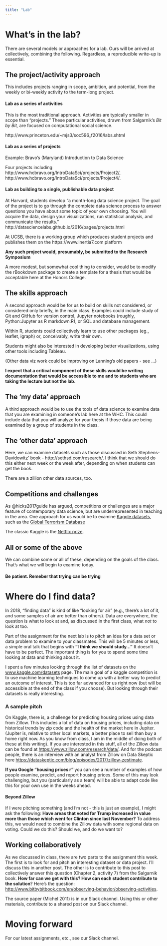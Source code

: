 ```yaml
---
title: "Lab"
---
```


# What's in the lab?

There are several models or approaches for a lab. Ours will be arrived at collectively, combining the following.  Regardless,  a reproducible write-up is essential.

## The project/activity approach

This includes projects ranging in scope, ambition, and potential, from the weekly or bi-weekly activity to the term-long project.

#### Lab as a series of activities

This is the most traditional approach. Activities are typically smaller in scope than "projects." These particular activities, drawn from Salgarnik's *Bit by Bit,* are focused on computational social science.   

http://www.princeton.edu/~mjs3/soc596_f2016/labs.shtml

#### Lab as a series of projects

Example: Bravo's (Maryland) Introduction to Data Science

Four projects including http://www.hcbravo.org/IntroDataSci/projects/Project2/, http://www.hcbravo.org/IntroDataSci/projects/Project4/.

#### Lab as building to a single, publishable data project

At Harvard, students develop "a month-long data science project. The goal of the project is to go through the complete data science process to answer questions you have about some topic of your own choosing. You will acquire the data, design your visualizations, run statistical analysis, and communicate the results." http://datasciencelabs.github.io/2016/pages/projects.html

At UCSB, there is a working group which produces student projects and publishes them on the https://www.inertia7.com platform

**Any such project would, presumably, be submitted to the Research Symposium**

A more modest, but somewhat cool thing to consider, would be to modify the rBookdown package to create a template for a thesis that would be acceptable here at the Honors College.

## The skills approach

A second approach would be for us to build on skills not considered, or considered only briefly, in the main class.  Examples could include study of Git and GitHub for version control, Jupyter notebooks (roughly, Python:Jupyter as R markdown:R), or SQL and database management.

Within R, students could collectively learn to use other packages (eg., leaflet, igraph) or, conceivably, write their own.

Students might also be interested in developing better visualizations, using other tools including Tableau.

(Other data viz work could be improving on Lanning's old papers - see ...)

**I expect that a critical component of these skills would be writing documentation that would be accessible to me and to students who are taking the lecture but not the lab.**

## The 'my data' approach

A third approach would be to use the tools of data science to examine data that you are examining in someone's lab here at the WHC. This could include data that you will analyze for your thesis if those data are being examined by a group of students in the class.

## The 'other data' approach

Here, we can examine datasets such as those discussed in Seth Stephens-Davidowitz' book - http://sethsd.com/research/.  I think that we should do this either next week or the week after, depending on when students can get the book.

There are a zillion other data sources, too.

## Competitions and challenges

As @hicks2017guide has argued, competitions or challenges are a major feature of contemporary data science, but are underrepresented in teaching in the area. One approach for us would be to examine [Kaggle datasets](https://inclass.kaggle.com/datasets), such as the [Global Terrorism Database](https://inclass.kaggle.com/START-UMD/gtd)

The classic Kaggle is the [Netflix prize](https://gist.github.com/loretoparisi/be046926960797a15fea).

## All or some of the above

We can combine some or all of these, depending on the goals of the class.  That's what we will begin to examine today.

#### Be patient. Remeber that trying can be trying

# Where do I find data?

In 2018, "finding data" is kind of like "looking for air" (e.g., there's a lot of it, and some samples of air are better than others).  Data are everywhere, the question is what to look at and, as discussed in the first class, what *not* to look at too.

Part of the assignment for the next lab is to pitch an idea for a data set or data problem to examine to your classmates.  This will be 5 minutes or less, a simple oral talk that begins with **"I think we should study..."** It doesn't have to be perfect. The important thing is for you to spend some time looking at data and thinking about it.  

I spent a few minutes looking through the list of datasets on the [www.kaggle.com/datasets](http://www.kaggle.com/datasets) page.  The main goal of a kaggle competition is to use machine learning techniques to come up with a better way to predict an outcome of interest.  This is too far advanced for us right now (but will be accessible at the end of the class if you choose).  But looking through their datasets is really interesting. 

### A sample pitch

On Kaggle, there is, a challenge for predicting housing prices using data from Zillow.  This includes a lot of data on housing prices, including data on historical trends by zip code and the health of the market here in Jupiter. (Jupiter is, relative to other local markets, a better place to sell than buy a home right now. As you know from class, I am in the middle of doing both of these at this writing). If you are interested in this stuff, all of the Zillow data can be found at <https://www.zillow.com/research/data/>. And for the podcast people, there is an interview with an analyst from Zillow on Data Skeptic here <https://dataskeptic.com/blog/episodes/2017/zillow-zestimate>. 

**If you Google "housing prices r" **you can see a number of examples of how people examine, predict, and report housing prices.  Some of this may look challenging, but you (particularly as a team) will be able to adapt code like this for your own use in the weeks ahead. 

#### Beyond Zillow

If I were pitching something (and I'm not - this is just an example), I might ask the following: **Have areas that voted for Trump increased in value more than those which went for Clinton since last November?**  To address this, we would need to combine the Zillow data with some regional data on voting.  Could we do this? Should we, and do we want to?

## Working collaboratively

As we discussed in class, there are two parts to the assignment this week.  The first is to look for and pitch an interesting dataset or data project. I'll discuss this in another post.   The other is to contribute to this post to collectively answer this question (Chapter 2, activity 7) from the Salgarnik book.  **How far can we get with this? How can each student contribute to the solution**? Here's the question: [http://www.bitbybitbook.com/en/observing-behavior/observing-activities](http://www.bitbybitbook.com/en/observing-behavior/observing-activities/). 

The source paper (Michel 2011) is in our Slack channel. Using this or other materials, contribute to a shared post on our Slack channel.

# Moving forward

For our latest assignments, etc., see our Slack channel.

